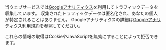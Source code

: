当ウェブサービスでは[Googleアナリティクス](https://developers.google.com/analytics/?hl=ja)を利用してトラフィックデータを収集しています。
収集されたトラフィックデータは匿名化され、あなたの個人が特定されることはありません。
Googleアナリティクスの詳細は[Googleアナリティクス利用規約](https://marketingplatform.google.com/about/analytics/terms/jp/)を参照してください。

これらの情報の取得はCookieやJavaScriptを無効にすることによって拒否できます。
